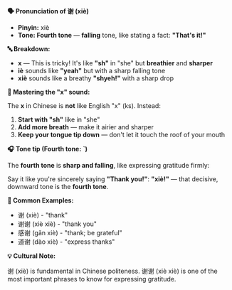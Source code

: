 **🗣️ Pronunciation of 谢 (xiè)**

- **Pinyin:** xiè
- **Tone: Fourth tone** — **falling** tone, like stating a fact: **"That's it!"**

**🔤 Breakdown:**

- **x** — This is tricky! It's like **"sh"** in "she" but **breathier** and **sharper**
- **iè** sounds like **"yeah"** but with a sharp falling tone
- **xiè** sounds like a breathy **"shyeh!"** with a sharp drop

**🎯 Mastering the "x" sound:**

The **x** in Chinese is **not** like English "x" (ks). Instead:

1. **Start with "sh"** like in "she"
2. **Add more breath** — make it airier and sharper
3. **Keep your tongue tip down** — don't let it touch the roof of your mouth

**🎧 Tone tip (Fourth tone: ˋ)**

The **fourth tone** is **sharp and falling**, like expressing gratitude firmly:

Say it like you're sincerely saying **"Thank you!"**: **"xiè!"** — that decisive, downward tone is
the **fourth tone**.

**📝 Common Examples:**

- 谢 (xiè) - "thank"
- 谢谢 (xiè xiè) - "thank you"
- 感谢 (gǎn xiè) - "thank; be grateful"
- 道谢 (dào xiè) - "express thanks"

**💡 Cultural Note:**

谢 (xiè) is fundamental in Chinese politeness. 谢谢 (xiè xiè) is one of the most important phrases
to know for expressing gratitude.
